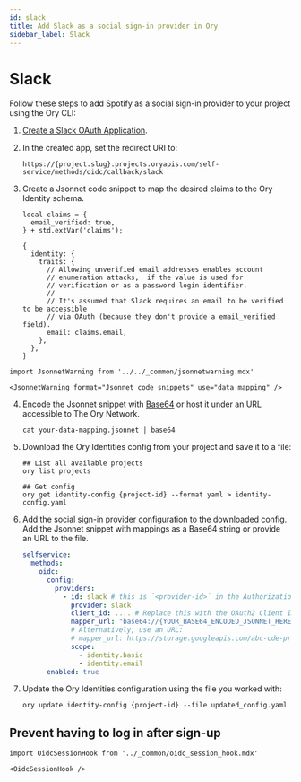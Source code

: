 ```yaml
---
id: slack
title: Add Slack as a social sign-in provider in Ory
sidebar_label: Slack
---
```


# Slack

Follow these steps to add Spotify as a social sign-in provider to your project using the Ory CLI:

1. [Create a Slack OAuth Application](https://api.slack.com/apps).
2. In the created app, set the redirect URI to:

   ```shell
   https://{project.slug}.projects.oryapis.com/self-service/methods/oidc/callback/slack
   ```

3. Create a Jsonnet code snippet to map the desired claims to the Ory Identity schema.

   ```jsonnet
   local claims = {
     email_verified: true,
   } + std.extVar('claims');

   {
     identity: {
       traits: {
         // Allowing unverified email addresses enables account
         // enumeration attacks,  if the value is used for
         // verification or as a password login identifier.
         //
         // It's assumed that Slack requires an email to be verified to be accessible
         // via OAuth (because they don't provide a email_verified field).
         email: claims.email,
       },
     },
   }
   ```

```mdx-code-block
import JsonnetWarning from '../../_common/jsonnetwarning.mdx'

<JsonnetWarning format="Jsonnet code snippets" use="data mapping" />
```

4. Encode the Jsonnet snippet with [Base64](https://www.base64encode.org/) or host it under an URL accessible to The Ory Network.

   ```shell
   cat your-data-mapping.jsonnet | base64
   ```

5. Download the Ory Identities config from your project and save it to a file:

   ```shell
   ## List all available projects
   ory list projects

   ## Get config
   ory get identity-config {project-id} --format yaml > identity-config.yaml
   ```

6. Add the social sign-in provider configuration to the downloaded config. Add the Jsonnet snippet with mappings as a Base64
   string or provide an URL to the file.

   ```yaml
   selfservice:
     methods:
       oidc:
         config:
           providers:
             - id: slack # this is `<provider-id>` in the Authorization callback URL. DO NOT CHANGE IT ONCE SET!
               provider: slack
               client_id: .... # Replace this with the OAuth2 Client ID provided by Slack
               mapper_url: "base64://{YOUR_BASE64_ENCODED_JSONNET_HERE}"
               # Alternatively, use an URL:
               # mapper_url: https://storage.googleapis.com/abc-cde-prd/9cac9717f007808bf17f22ce7f4295c739604b183f05ac4afb4t
               scope:
                 - identity.basic
                 - identity.email
         enabled: true
   ```

7. Update the Ory Identities configuration using the file you worked with:

   ```shell
   ory update identity-config {project-id} --file updated_config.yaml
   ```

## Prevent having to log in after sign-up

```mdx-code-block
import OidcSessionHook from '../_common/oidc_session_hook.mdx'

<OidcSessionHook />
```
